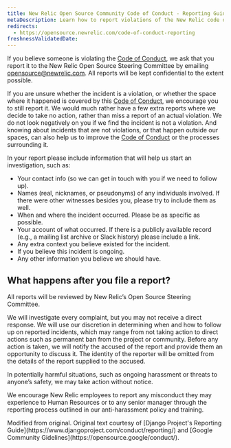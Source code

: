 ```yaml
---
title: New Relic Open Source Community Code of Conduct - Reporting Guide
metaDescription: Learn how to report violations of the New Relic code of conduct for open source community.
redirects:
  - https://opensource.newrelic.com/code-of-conduct-reporting
freshnessValidatedDate: 
---
```


If you believe someone is violating the [Code of Conduct](/docs/licenses/open-source/code-of-conduct), we ask that you report it to the New Relic Open Source Steering Committee by emailing opensource@newrelic.com. All reports will be kept confidential to the extent possible.

If you are unsure whether the incident is a violation, or whether the space where it happened is covered by this [Code of Conduct](/docs/licenses/open-source/code-of-conduct), we encourage you to still report it. We would much rather have a few extra reports where we decide to take no action, rather than miss a report of an actual violation. We do not look negatively on you if we find the incident is not a violation. And knowing about incidents that are not violations, or that happen outside our spaces, can also help us to improve the [Code of Conduct](/docs/licenses/open-source/code-of-conduct) or the processes surrounding it.

In your report please include information that will help us start an investigation, such as:

- Your contact info (so we can get in touch with you if we need to follow up).
- Names (real, nicknames, or pseudonyms) of any individuals involved. If there were other witnesses besides you, please try to include them as well.
- When and where the incident occurred. Please be as specific as possible.
- Your account of what occurred. If there is a publicly available record (e.g., a mailing list archive or Slack history) please include a link.
- Any extra context you believe existed for the incident.
- If you believe this incident is ongoing.
- Any other information you believe we should have.

## What happens after you file a report?
All reports will be reviewed by New Relic’s Open Source Steering Committee.

We will investigate every complaint, but you may not receive a direct response. We will use our discretion in determining when and how to follow up on reported incidents, which may range from not taking action to direct actions such as permanent ban from the project or community. Before any action is taken, we will notify the accused of the report and provide them an opportunity to discuss it. The identity of the reporter will be omitted from the details of the report supplied to the accused.

In potentially harmful situations, such as ongoing harassment or threats to anyone’s safety, we may take action without notice.

We encourage New Relic employees to report any misconduct they may experience to Human Resources or to any senior manager through the reporting process outlined in our anti-harassment policy and training.

<Callout variant="important">
    Modified from original. Original text courtesy of [Django Project's Reporting Guide](https://www.djangoproject.com/conduct/reporting/) and [Google Community Gidelines](https://opensource.google/conduct/).
</Callout>

